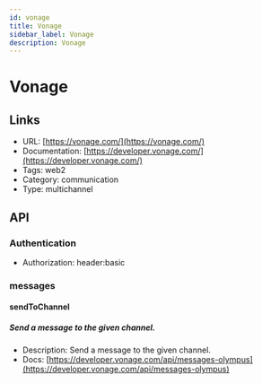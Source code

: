 ```yaml
---
id: vonage
title: Vonage
sidebar_label: Vonage
description: Vonage
---
```


# Vonage

## Links

* URL: [https://vonage.com/](https://vonage.com/)
* Documentation: [https://developer.vonage.com/](https://developer.vonage.com/)
* Tags: web2
* Category: communication
* Type: multichannel

## API

### Authentication

* Authorization: header:basic

### messages

#### sendToChannel

##### Send a message to the given channel.

* Description: Send a message to the given channel.
* Docs: [https://developer.vonage.com/api/messages-olympus](https://developer.vonage.com/api/messages-olympus)
